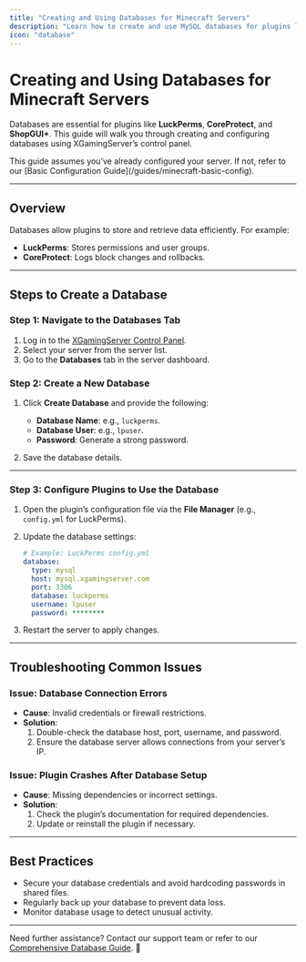 ```yaml
---
title: "Creating and Using Databases for Minecraft Servers"
description: "Learn how to create and use MySQL databases for plugins like LuckPerms, CoreProtect, and more."
icon: "database"
---
```


# Creating and Using Databases for Minecraft Servers  

Databases are essential for plugins like **LuckPerms**, **CoreProtect**, and **ShopGUI+**. This guide will walk you through creating and configuring databases using XGamingServer’s control panel.  

<Callout type="info">  
This guide assumes you’ve already configured your server. If not, refer to our [Basic Configuration Guide](/guides/minecraft-basic-config).  
</Callout>  

---

## Overview  

Databases allow plugins to store and retrieve data efficiently. For example:  
- **LuckPerms**: Stores permissions and user groups.  
- **CoreProtect**: Logs block changes and rollbacks.  

---

## Steps to Create a Database  

### Step 1: Navigate to the Databases Tab  
1. Log in to the [XGamingServer Control Panel](https://panel.xgamingserver.com).  
2. Select your server from the server list.  
3. Go to the **Databases** tab in the server dashboard.  

### Step 2: Create a New Database  
1. Click **Create Database** and provide the following:  
   - **Database Name**: e.g., `luckperms`.  
   - **Database User**: e.g., `lpuser`.  
   - **Password**: Generate a strong password.  

2. Save the database details.  

---

### Step 3: Configure Plugins to Use the Database  

1. Open the plugin’s configuration file via the **File Manager** (e.g., `config.yml` for LuckPerms).  
2. Update the database settings:  

   ```yaml
   # Example: LuckPerms config.yml
   database:
     type: mysql
     host: mysql.xgamingserver.com
     port: 3306
     database: luckperms
     username: lpuser
     password: ********
   ```

3. Restart the server to apply changes.  

---

## Troubleshooting Common Issues  

### Issue: Database Connection Errors  
- **Cause**: Invalid credentials or firewall restrictions.  
- **Solution**:  
  1. Double-check the database host, port, username, and password.  
  2. Ensure the database server allows connections from your server’s IP.  

### Issue: Plugin Crashes After Database Setup  
- **Cause**: Missing dependencies or incorrect settings.  
- **Solution**:  
  1. Check the plugin’s documentation for required dependencies.  
  2. Update or reinstall the plugin if necessary.  

---

## Best Practices  

- Secure your database credentials and avoid hardcoding passwords in shared files.  
- Regularly back up your database to prevent data loss.  
- Monitor database usage to detect unusual activity.  

---

Need further assistance? Contact our support team or refer to our [Comprehensive Database Guide](/guides/using-databases). 🚀  
